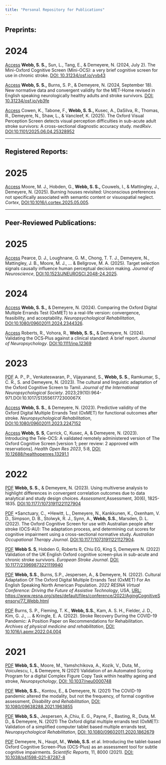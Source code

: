 ```yaml
---
title: "Personal Repository for Publications"
---
```

<style type="text/css">
.main-container {
  max-width: 1800px;
  margin-left: auto;
  margin-right: auto;
}
</style>

## <span style="color:black">**Preprints:**
# **2024**
[Access](https://osf.io/preprints/psyarxiv/yvb43) **Webb, S. S.,** Sun, L., Tang, E., & Demeyere, N. (2024, July 2). The Mini-Oxford Cognitive Screen  (Mini-OCS): a very brief cognitive screen for use in chronic stroke. [DOI: 10.31234/osf.io/yvb43](https://doi.org/10.31234/osf.io/yvb43)

[Access](https://osf.io/preprints/psyarxiv/yb3fe) **Webb, S. S.,** Burns, S. P., & Demeyere, N. (2024, September 18). New normative data and convergent validity for the MET-Home revised in English speaking neurologically healthy adults and stroke survivors. [DOI: 10.31234/osf.io/yb3fe](https://doi.org/10.31234/osf.io/yb3fe)

[Access](https://doi.org/10.1101/2025.06.04.25328952)  Cowen, K., Tabone, F., **Webb, S. S.,** Kusec, A., DaSilva, R., Thomas, R., Demeyere, N., Shaw, L., & Vancleef, K. (2025). The Oxford Visual Perception Screen detects visual perception difficulties in sub-acute adult stroke survivors: A cross-sectional diagnostic accuracy study. *medRxiv*. [DOI:10.1101/2025.06.04.25328952](https://doi.org/10.1101/2025.06.04.25328952)


---

## <span style="color:black">**Registered Reports:**
# **2025**
[Access](https://doi.org/10.1016/j.cortex.2025.05.005) Moore, M. J., Hobden, G., **Webb, S. S.,** Couwels, I., & Mattingley, J., Demeyere, N. (2025). Burning houses revisited: Unconscious preferences not specifically associated with semantic content or visuospatial neglect. *Cortex*, [DOI:10.1016/j.cortex.2025.05.005](https://doi.org/10.1016/j.cortex.2025.05.005).
 
---

## <span style="color:black">**Peer-Reviewed Publications:**
# **2025**
[Access](https://doi.org/10.1523/JNEUROSCI.2048-24.2025) Pearce, D. J., Loughnane, G. M., Chong, T. T. J., Demeyere, N., Mattingley, J. B., Moore, M. J., ... & Bellgrove, M. A. (2025). Target selection signals causally influence human perceptual decision making. *Journal of Neuroscience*, [DOI:10.1523/JNEUROSCI.2048-24.2025](https://doi.org/10.1523/JNEUROSCI.2048-24.2025). 




# **2024**
[Access](https://www.tandfonline.com/doi/full/10.1080/09602011.2024.2344326?src=exp-la) **Webb, S. S.,** & Demeyere, N. (2024). Comparing the Oxford Digital Multiple Errands Test (OxMET) to a real-life version: convergence, feasibility, and acceptability. *Neuropsychological Rehabilitation*, [DOI:10.1080/09602011.2024.2344326](https://doi.org/10.1080/09602011.2024.2344326).  

[Access](https://bpspsychub.onlinelibrary.wiley.com/doi/full/10.1111/jnp.12369) Roberts, R., Vohora, R., **Webb, S. S.,** & Demeyere, N. (2024). Validating the OCS‐Plus against a clinical standard: A brief report. *Journal of Neuropsychology*. [DOI:10.1111/jnp.12369](https://doi.org/10.1111/jnp.12369)

# **2023**
[PDF](https://www.demeyerelab.org/wp-content/papercite-data/pdf/p_cultural_2023.pdf) A. P., P., Venkateswaran, P., Vijayanand, S., **Webb, S. S.**, Ramkumar, S., C. R., S. and Demeyere, N.  (2023). The cultural and linguistic adaptation of the Oxford Cognitive Screen to Tamil.  *Journal of the International Neuropsychological Society*. 2023;29(10):964-971.DOI:10.1017/S135561772300067X

[Access](https://psyarxiv.com/agb3j/) **Webb, S. S.**, & Demeyere, N. (2023). Predictive validity of the Oxford Digital Multiple Errands Test (OxMET) for functional outcomes after stroke. *Neuropsychological Rehabilitation*, [DOI:10.1080/09602011.2023.2247152](https://doi.org/10.1080/09602011.2023.2247152)  

[Access](https://healthopenresearch.org/articles/5-8/v1) **Webb, S. S**, Carrick, C, Kusec, A, &  Demeyere, N. (2023). Introducing the Tele-OCS: A validated remotely administered version of The Oxford Cognitive Screen  [version 1; peer review: 2 approved with reservations]. *Health Open Res 2023*, 5:8, [DOI: 10.12688/healthopenres.13291.1](https://doi.org/10.12688/healthopenres.13291.1)  

# **2022**
[PDF](https://github.com/SamSWebb/SamSWebb.github.io/blob/master/pdfs/MultiverseExecFunctPaper.pdf) **Webb, S. S.**, & Demeyere, N. (2023). Using multiverse analysis to highlight differences in convergent correlation outcomes due to data analytical and study design choices. *Assessment*,Assessment, 30(6), 1825-1835. [DOI:10.1177/10731911221127904](https://doi.org/10.1177/10731911221127904)

[PDF](https://github.com/SamSWebb/SamSWebb.github.io/blob/master/pdfs/FinalOCS-AUPaper.pdf) $*$Sanctuary, C., $*$Hewitt, L., Demeyere, N., Kankkunen, K., Oxenham, V. D., Simpson, D. B., Stolwyk, R. J., Synn, A., **Webb, S.S.**, Marsden, D. L. (2022). The Oxford Cognitive Screen for use with Australian people after stroke (OCS-AU): The adaptation process, and determining cut scores for cognitive impairment using a cross-sectional normative study. *Australian Occupational Therapy Journal*. [DOI:10.1177/10731911221127904](https://doi.org/10.1111/1440-1630.12838).

[PDF](https://github.com/SamSWebb/SamSWebb.github.io/blob/master/pdfs/OCSPlusstroke.pdf) **Webb S. S**, Hobden G, Roberts R, Chiu EG, King S, Demeyere N. (2022) Validation of the UK English Oxford cognitive screen-plus in sub-acute and chronic stroke survivors. *European Stroke Journal*. [DOI:  10.1177/23969873221119940](https://doi.org/10.1177/23969873221119940)

[PDF](https://github.com/SamSWebb/SamSWebb.github.io/blob/master/pdfs/OxMET-USA_culturaladaption.pdf) **Webb, S.S**., Burns, S.P., Jespersen, A., & Demeyere, N. (2022). Cultural Adaptation Of The Oxford Digital Multiple Errands Test (OxMET) For An English Speaking North American Population. *2022 RESNA Virtual Conference: Driving the Future of Assistive Technology*, USA, [URL: https://www.resna.org/sites/default/files/conference/2022/AgingCognitiveSensory/77_Webb.html](https://www.resna.org/sites/default/files/conference/2022/AgingCognitiveSensory/77_Webb.html)

[PDF](https://github.com/SamSWebb/SamSWebb.github.io/blob/master/pdfs/Final%20paper_position.pdf) Burns, S. P., Fleming, T. K., **Webb, S.S.**, Kam, A. S. H., Fielder, J. D., Kim, G. J., ... & Kringle, E. A. (2022). Stroke Recovery During the COVID-19 Pandemic: A Position Paper on Recommendations for Rehabilitation. *Archives of physical medicine and rehabilitation*, [DOI: 10.1016/j.apmr.2022.04.004](https://doi.org/10.1016/j.apmr.2022.04.004) 

# **2021**
[PDF](https://github.com/SamSWebb/SamSWebb.github.io/blob/master/pdfs/AutoFig_manuscript.pdf) **Webb, S.S.**, Moore, M., Yamshchikova, A., Kozik, V., Duta, M., Voiculescu, I., & Demeyere, N (2021) Validation of an Automated Scoring Program for a digital Complex Figure Copy Task within healthy ageing and stroke, *Neuropsychology*, [DOI: 10.1037/neu0000748](https://doi.apa.org/doiLanding?doi=10.1037%2Fneu0000748) 

[PDF](https://github.com/SamSWebb/SamSWebb.github.io/blob/master/pdfs/CovidSurvey.pdf) **Webb, S.S.**., Kontou, E.,  & Demeyere, N. (2021) The COVID-19 pandemic altered the modality, but not the frequency, of formal cognitive assessment, *Disability and Rehabilitation*, [DOI: 10.1080/09638288.2021.1963855](https://www.tandfonline.com/doi/full/10.1080/09638288.2021.1963855) 

[PDF](https://github.com/SamSWebb/SamSWebb.github.io/blob/master/pdfs/OxMETPsychometrics.pdf) **Webb, S.S.**, Jespersen, A.,Chiu, E. G., Payne, F., Basting, R.,  Duta, M. D., & Demeyere, N. (2021) The Oxford digital multiple errands test (OxMET): Validation of a simplified computer tablet based multiple errands test, *Neuropsychological Rehabilitation*, 
[DOI: 10.1080/09602011.2020.1862679](https://www.tandfonline.com/doi/full/10.1080/09602011.2020.1862679) 

[PDF](https://github.com/SamSWebb/SamSWebb.github.io/blob/master/pdfs/IntroOCS-Plus.pdf) Demeyere, N., Haupt, M., **Webb, S.S**. et al. Introducing the tablet-based Oxford Cognitive Screen-Plus (OCS-Plus) as an assessment tool for subtle cognitive impairments. *Scientific Reports*, 11, 8000 (2021). [DOI: 10.1038/s41598-021-87287-8](https://www.nature.com/articles/s41598-021-87287-8) 



